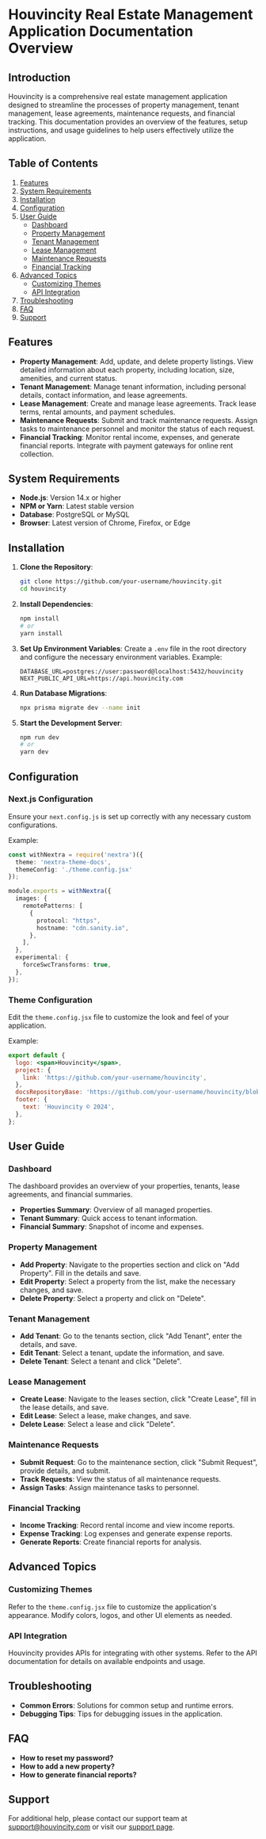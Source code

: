 # Houvincity Real Estate Management Application Documentation Overview

## Introduction

Houvincity is a comprehensive real estate management application designed to streamline the processes of property management, tenant management, lease agreements, maintenance requests, and financial tracking. This documentation provides an overview of the features, setup instructions, and usage guidelines to help users effectively utilize the application.

## Table of Contents

1. [Features](#features)
2. [System Requirements](#system-requirements)
3. [Installation](#installation)
4. [Configuration](#configuration)
5. [User Guide](#user-guide)
   - [Dashboard](#dashboard)
   - [Property Management](#property-management)
   - [Tenant Management](#tenant-management)
   - [Lease Management](#lease-management)
   - [Maintenance Requests](#maintenance-requests)
   - [Financial Tracking](#financial-tracking)
6. [Advanced Topics](#advanced-topics)
   - [Customizing Themes](#customizing-themes)
   - [API Integration](#api-integration)
7. [Troubleshooting](#troubleshooting)
8. [FAQ](#faq)
9. [Support](#support)

## Features

- **Property Management**: Add, update, and delete property listings. View detailed information about each property, including location, size, amenities, and current status.
- **Tenant Management**: Manage tenant information, including personal details, contact information, and lease agreements.
- **Lease Management**: Create and manage lease agreements. Track lease terms, rental amounts, and payment schedules.
- **Maintenance Requests**: Submit and track maintenance requests. Assign tasks to maintenance personnel and monitor the status of each request.
- **Financial Tracking**: Monitor rental income, expenses, and generate financial reports. Integrate with payment gateways for online rent collection.

## System Requirements

- **Node.js**: Version 14.x or higher
- **NPM or Yarn**: Latest stable version
- **Database**: PostgreSQL or MySQL
- **Browser**: Latest version of Chrome, Firefox, or Edge

## Installation

1. **Clone the Repository**:
   ```bash
   git clone https://github.com/your-username/houvincity.git
   cd houvincity
   ```

2. **Install Dependencies**:
   ```bash
   npm install
   # or
   yarn install
   ```

3. **Set Up Environment Variables**:
   Create a `.env` file in the root directory and configure the necessary environment variables. Example:
   ```env
   DATABASE_URL=postgres://user:password@localhost:5432/houvincity
   NEXT_PUBLIC_API_URL=https://api.houvincity.com
   ```

4. **Run Database Migrations**:
   ```bash
   npx prisma migrate dev --name init
   ```

5. **Start the Development Server**:
   ```bash
   npm run dev
   # or
   yarn dev
   ```

## Configuration

### Next.js Configuration

Ensure your `next.config.js` is set up correctly with any necessary custom configurations.

Example:
```typescript
const withNextra = require('nextra')({
  theme: 'nextra-theme-docs',
  themeConfig: './theme.config.jsx'
});

module.exports = withNextra({
  images: {
    remotePatterns: [
      {
        protocol: "https",
        hostname: "cdn.sanity.io",
      },
    ],
  },
  experimental: {
    forceSwcTransforms: true,
  },
});
```

### Theme Configuration

Edit the `theme.config.jsx` file to customize the look and feel of your application.

Example:
```jsx
export default {
  logo: <span>Houvincity</span>,
  project: {
    link: 'https://github.com/your-username/houvincity',
  },
  docsRepositoryBase: 'https://github.com/your-username/houvincity/blob/main/docs',
  footer: {
    text: 'Houvincity © 2024',
  },
};
```

## User Guide

### Dashboard

The dashboard provides an overview of your properties, tenants, lease agreements, and financial summaries. 

- **Properties Summary**: Overview of all managed properties.
- **Tenant Summary**: Quick access to tenant information.
- **Financial Summary**: Snapshot of income and expenses.

### Property Management

- **Add Property**: Navigate to the properties section and click on "Add Property". Fill in the details and save.
- **Edit Property**: Select a property from the list, make the necessary changes, and save.
- **Delete Property**: Select a property and click on "Delete".

### Tenant Management

- **Add Tenant**: Go to the tenants section, click "Add Tenant", enter the details, and save.
- **Edit Tenant**: Select a tenant, update the information, and save.
- **Delete Tenant**: Select a tenant and click "Delete".

### Lease Management

- **Create Lease**: Navigate to the leases section, click "Create Lease", fill in the lease details, and save.
- **Edit Lease**: Select a lease, make changes, and save.
- **Delete Lease**: Select a lease and click "Delete".

### Maintenance Requests

- **Submit Request**: Go to the maintenance section, click "Submit Request", provide details, and submit.
- **Track Requests**: View the status of all maintenance requests.
- **Assign Tasks**: Assign maintenance tasks to personnel.

### Financial Tracking

- **Income Tracking**: Record rental income and view income reports.
- **Expense Tracking**: Log expenses and generate expense reports.
- **Generate Reports**: Create financial reports for analysis.

## Advanced Topics

### Customizing Themes

Refer to the `theme.config.jsx` file to customize the application's appearance. Modify colors, logos, and other UI elements as needed.

### API Integration

Houvincity provides APIs for integrating with other systems. Refer to the API documentation for details on available endpoints and usage.

## Troubleshooting

- **Common Errors**: Solutions for common setup and runtime errors.
- **Debugging Tips**: Tips for debugging issues in the application.

## FAQ

- **How to reset my password?**
- **How to add a new property?**
- **How to generate financial reports?**

## Support

For additional help, please contact our support team at support@houvincity.com or visit our [support page](https://houvincity.com/support).